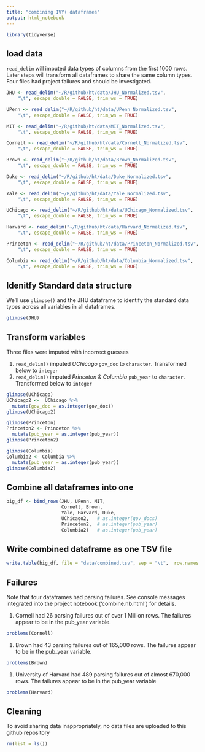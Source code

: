 ```yaml
---
title: "combining IVY+ dataframes"
output: html_notebook
---
```


```r
library(tidyverse)
```

## load data

`read_delim` will imputed data types of columns from the first 1000 rows.  Later steps will transform all dataframes to share the same column types.  Four files had project failures and should be investigated.
```r
JHU <- read_delim("~/R/github/ht/data/JHU_Normalized.tsv", 
    "\t", escape_double = FALSE, trim_ws = TRUE)

UPenn <- read_delim("~/R/github/ht/data/UPenn_Normalized.tsv", 
    "\t", escape_double = FALSE, trim_ws = TRUE)

MIT <- read_delim("~/R/github/ht/data/MIT_Normalized.tsv", 
    "\t", escape_double = FALSE, trim_ws = TRUE)

Cornell <- read_delim("~/R/github/ht/data/Cornell_Normalized.tsv", 
    "\t", escape_double = FALSE, trim_ws = TRUE)

Brown <- read_delim("~/R/github/ht/data/Brown_Normalized.tsv", 
    "\t", escape_double = FALSE, trim_ws = TRUE)

Duke <- read_delim("~/R/github/ht/data/Duke_Normalized.tsv", 
    "\t", escape_double = FALSE, trim_ws = TRUE)

Yale <- read_delim("~/R/github/ht/data/Yale_Normalized.tsv", 
    "\t", escape_double = FALSE, trim_ws = TRUE)

UChicago <- read_delim("~/R/github/ht/data/UChicago_Normalized.tsv", 
    "\t", escape_double = FALSE, trim_ws = TRUE)

Harvard <- read_delim("~/R/github/ht/data/Harvard_Normalized.tsv", 
    "\t", escape_double = FALSE, trim_ws = TRUE)

Princeton <- read_delim("~/R/github/ht/data/Princeton_Normalized.tsv", 
    "\t", escape_double = FALSE, trim_ws = TRUE)

Columbia <- read_delim("~/R/github/ht/data/Columbia_Normalized.tsv", 
    "\t", escape_double = FALSE, trim_ws = TRUE)

```

## Idenitfy Standard data structure

We'll use `glimpse()` and the JHU dataframe to identify the standard data types across all variables in all dataframes.
```r
glimpse(JHU)
```


## Transform variables

Three files were imputed with incorrect guesses

1. `read_delim()` imputed *UChicago* `gov_doc` to `character`.  Transformed below to `integer` 
2. `read_delim()` imputed *Princeton* & *Columbia* `pub_year` to `character`. Transformed below to `integer`
```r
glimpse(UChicago)
UChicago2 <-  UChicago %>% 
  mutate(gov_doc = as.integer(gov_doc))
glimpse(UChicago2)
```

```r
glimpse(Princeton)
Princeton2 <- Princeton %>% 
  mutate(pub_year = as.integer(pub_year))
glimpse(Princeton2)
```

```r
glimpse(Columbia)
Columbia2 <- Columbia %>% 
  mutate(pub_year = as.integer(pub_year))
glimpse(Columbia2)
```


## Combine all dataframes into one 
```r

big_df <- bind_rows(JHU, UPenn, MIT, 
                    Cornell, Brown, 
                    Yale, Harvard, Duke, 
                    UChicago2,   # as.integer(gov_docs) 
                    Princeton2,  # as.integer(pub_year)
                    Columbia2)   # as.integer(pub_year)

```

## Write combined dataframe as one TSV file
```r
write.table(big_df, file = "data/combined.tsv", sep = "\t",  row.names = FALSE)
```


## Failures

Note that four dataframes had parsing failures.  See console messages integrated into the project notebook ('combine.nb.html') for details.

1. Cornell had 26 parsing failures out of over 1 Million rows.  The failures appear to be in the pub_year variable.
```r
problems(Cornell)
```


1. Brown had 43 parsing failures out of 165,000 rows.  The failures appear to be in the pub_year variable.

```r
problems(Brown)
```



1. University of Harvard had 489 parsing failures out of almost 670,000 rows.  The failures appear to be in the pub_year variable

```r
problems(Harvard)
```



## Cleaning

To avoid sharing data inappropriately, no data files are uploaded to this github repository
```r

rm(list = ls())

```
